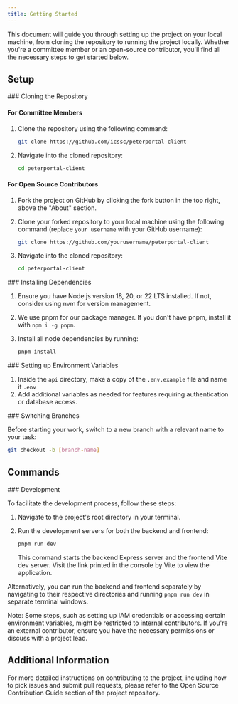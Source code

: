 ```yaml
---
title: Getting Started
---
```



This document will guide you through setting up the project on your local machine, from cloning the repository to running the project locally. Whether you're a committee member or an open-source contributor, you'll find all the necessary steps to get started below.

## Setup

<Steps>
<Step>
### Cloning the Repository

#### For Committee Members

1. Clone the repository using the following command:

   ```bash
   git clone https://github.com/icssc/peterportal-client
   ```

2. Navigate into the cloned repository:

   ```bash
   cd peterportal-client
   ```

#### For Open Source Contributors

1. Fork the project on GitHub by clicking the fork button in the top right, above the "About" section.
2. Clone your forked repository to your local machine using the following command (replace `your username` with your GitHub username):

   ```bash
   git clone https://github.com/yourusername/peterportal-client
   ```

3. Navigate into the cloned repository:

   ```bash
   cd peterportal-client
   ```

</Step>
<Step>
### Installing Dependencies

1. Ensure you have Node.js version 18, 20, or 22 LTS installed. If not, consider using nvm for version management.
2. We use pnpm for our package manager. If you don't have pnpm, install it with `npm i -g pnpm`.
3. Install all node dependencies by running:

   ```bash
   pnpm install
   ```

</Step>
<Step>
### Setting up Environment Variables

1. Inside the `api` directory, make a copy of the `.env.example` file and name it `.env`
2. Add additional variables as needed for features requiring authentication or database access.

</Step>
<Step>
### Switching Branches

Before starting your work, switch to a new branch with a relevant name to your task:

```bash
git checkout -b [branch-name]
```

</Step>
</Steps>

## Commands

<Steps>
<Step>
### Development

To facilitate the development process, follow these steps:

1. Navigate to the project's root directory in your terminal.
2. Run the development servers for both the backend and frontend:

   ```bash
   pnpm run dev
   ```

   This command starts the backend Express server and the frontend Vite dev server. Visit the link printed in the console by Vite to view the application.

Alternatively, you can run the backend and frontend separately by navigating to their respective directories and running `pnpm run dev` in separate terminal windows.

</Step>
</Steps>

Note: Some steps, such as setting up IAM credentials or accessing certain environment variables, might be restricted to internal contributors. If you're an external contributor, ensure you have the necessary permissions or discuss with a project lead.

## Additional Information

For more detailed instructions on contributing to the project, including how to pick issues and submit pull requests, please refer to the Open Source Contribution Guide section of the project repository.
